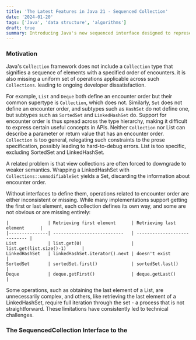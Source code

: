 ```yaml
---
title: 'The Latest Features in Java 21 - Sequenced Collection'
date: '2024-01-20'
tags: ['Java', 'data structure', 'algorithms']
draft: true
summary: Introducing Java's new sequenced interface designed to represent collections with a defined encounter order. Each collection in this interface has a clearly defined first element, which is followed in a specific sequence up to the last element. Additionally, it offers a uniform set of APIs for retrieving the first and last elements, along with processing the elements in reverse order.
---
```

### Motivation
Java's `Collection` framework does not include a `Collection` type that signifies a sequence of elements with a specified order of encounters. 
it is also missing a uniform set of operations applicable across such `Collections`. leading to ongoing developer dissatisfaction.

For example, `List` and `Deque` both define an encounter order but their common supertype is `Collection`,
which does not. Similarly, `Set` does not define an encounter order, and subtypes such as `HashSet` do not define one,
but subtypes such as `SortedSet` and `LinkedHashSet` do. Support for encounter order is thus spread across the type hierarchy,
making it difficult to express certain useful concepts in APIs. 
Neither `Collection` nor List can describe a parameter or return value that has an encounter order. 
`Collection` is too general, relegating such constraints to the prose specification, 
possibly leading to hard-to-debug errors. List is too specific, excluding SortedSet and LinkedHashSet.

A related problem is that view collections are often forced to downgrade to weaker semantics. 
Wrapping a LinkedHashSet with `Collections::unmodifiableSet` yields a Set, discarding the information about encounter order.

Without interfaces to define them, operations related to encounter order are either inconsistent or missing. 
While many implementations support getting the first or last element, each collection defines its own way, 
and some are not obvious or are missing entirely:

    |               | Retrieving first element      | Retrieving last element      |
    |---------------| ---------------------------   | ---------------------------- |
    List            | list.get(0)                   | list.get(list.size()-1)      |
    LinkedHashSet   | linkedHashSet.iterator().next | doesn't exist                |
    SortedSet       | sortedSet.first()             | sortedSet.last()             |
    Deque           | deque.getFirst()              | deque.getLast()              |

Some operations, such as obtaining the last element of a List, are unnecessarily complex, and others, 
like retrieving the last element of a LinkedHashSet, require full iteration through the set - a process that is not straightforward. 
These limitations have consistently led to technical challenges.

### The SequencedCollection Interface to the 